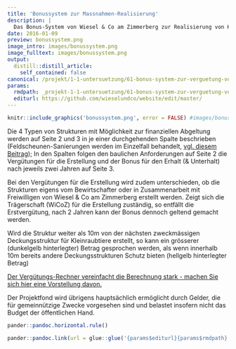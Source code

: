 ```yaml
---
title: 'Bonussystem zur Massnahmen-Realisierung'
description: |
  Das Bonus-System von Wiesel & Co am Zimmerberg zur Realisierung von Kleinraubtier-freundlichen Massnahmen definiert eingangs die Rahmenbedingungen für eine finanzielle Unterstützung im Rahmen des Projektfonds. Zahlungen sind beispielsweise an Landwirte möglich, wobei sie die Direktzahlungen zur Biodiversitäts-Förderung unabhängig von dessen Anforderungen ergänzen können.
date: 2016-01-09
preview: bonussystem.png
image_intro: images/bonussystem.png
image_fulltext: images/bonussystem.png
output:
  distill::distill_article:
    self_contained: false
canonical: /projekt/1-1-untersuetzung/61-bonus-system-zur-verguetung-von-massnahmen
params:
  rmdpath: _projekt-1-1-untersuetzung/61-bonus-system-zur-verguetung-von-massn/61-bonus-system-zur-verguetung-von-massn.Rmd
  editurl: https://github.com/wieselundco/website/edit/master/
---
```



```r
knitr::include_graphics('bonussystem.png', error = FALSE) #images/bonussystem.png
```



Die 4 Typen von Strukturen mit Möglichkeit zur finanziellen Abgeltung
werden auf Seite 2 und 3 in je einer durchgehenden Spalte beschrieben
(Feldscheunen-Sanierungen werden im Einzelfall behandelt,
[vgl. diesem Beitrag](http://wieselundco.ch/projekt/massnahmen/62-wir-unterstuetzen-die-instanstellung-von-feldscheunen));
In den Spalten folgen den baulichen Anforderungen auf Seite 2 die
Vergütungen für die Erstellung und der Bonus für den Erhalt (&
Unterhalt) nach jeweils zwei Jahren auf Seite 3.

Bei den Vergütungen für die Erstellung wird zudem unterschieden, ob die
Strukturen eigens vom Bewirtschafter oder in Zusammenarbeit mit
Freiwilligen von Wiesel & Co am Zimmerberg erstellt werden. Zeigt sich
die Trägerschaft (WiCoZ) für die Erstellung zuständig, so entfällt die
Erstvergütung, nach 2 Jahren kann der Bonus dennoch geltend gemacht
werden.

Wird die Struktur weiter als 10m von der nächsten zweckmässigen
Deckungsstruktur für Kleinraubtiere erstellt, so kann ein
grösserer (dunkelgelb hinterlegter) Betrag gesprochen werden, als wenn
innerhalb 10m bereits andere Deckungsstrukturen Schutz bieten (hellgelb
hinterlegter Betrag) 
 

[Der Vergütungs-Rechner vereinfacht die Berechnung stark - machen Sie
sich hier eine Vorstellung
davon.](images/dokumente/Verguetungs-Rechner_web.xlsx) 

Der Projektfond wird übrigens hauptsächlich ermöglicht durch Gelder, die
für gemeinnützige Zwecke vorgesehen sind und belastet insofern nicht das
Budget der öffentlichen Hand.

```r
pander::pandoc.horizontal.rule()

pander::pandoc.link(url = glue::glue('{params$editurl}{params$rmdpath}'),text = 'Artikel bearbeiten')
```

<!--http://wieselundco.ch/projekt/1-1-untersuetzung/61-bonus-system-zur-verguetung-von-massnahmen-->
